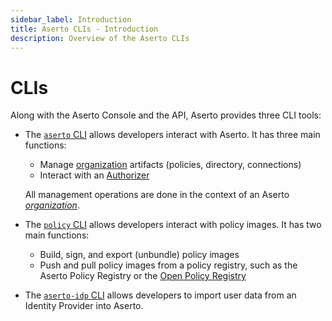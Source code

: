 ```yaml
---
sidebar_label: Introduction
title: Aserto CLIs - Introduction
description: Overview of the Aserto CLIs
---
```


# CLIs

Along with the Aserto Console and the API, Aserto provides three CLI tools:

- The [`aserto` CLI](aserto-cli/installation) allows developers interact with Aserto. It has three main functions:

  - Manage [organization](../architecture/organization) artifacts (policies, directory, connections)
  - Interact with an [Authorizer](../architecture/authorizer/overview)
  
  All management operations are done in the context of an Aserto [_organization_](../architecture/organization).

- The [`policy` CLI](policy-cli/download) allows developers interact with policy images. It has two main functions:

  - Build, sign, and export (unbundle) policy images
  - Push and pull policy images from a policy registry, such as the Aserto Policy Registry or the [Open Policy Registry](https://www.openpolicyregistry.io/)

- The [`aserto-idp` CLI](aserto-idp-cli/installation) allows developers to import user data from an Identity Provider into Aserto.
